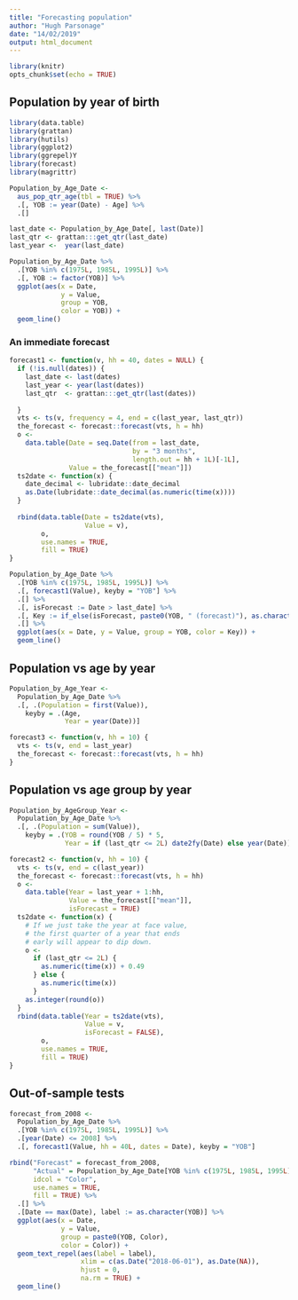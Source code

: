 ```yaml
---
title: "Forecasting population"
author: "Hugh Parsonage"
date: "14/02/2019"
output: html_document
---
```


```r
library(knitr)
opts_chunk$set(echo = TRUE)
```

## Population by year of birth

```r
library(data.table)
library(grattan)
library(hutils)
library(ggplot2)
library(ggrepel)Y
library(forecast)
library(magrittr)
```

```r
Population_by_Age_Date <- 
  aus_pop_qtr_age(tbl = TRUE) %>%
  .[, YOB := year(Date) - Age] %>%
  .[]
```

```r
last_date <- Population_by_Age_Date[, last(Date)]
last_qtr <- grattan:::get_qtr(last_date)
last_year <-  year(last_date)
```

```r
Population_by_Age_Date %>%
  .[YOB %in% c(1975L, 1985L, 1995L)] %>%
  .[, YOB := factor(YOB)] %>%
  ggplot(aes(x = Date, 
             y = Value, 
             group = YOB, 
             color = YOB)) + 
  geom_line()
```

### An immediate forecast

```r
forecast1 <- function(v, hh = 40, dates = NULL) {
  if (!is.null(dates)) {
    last_date <- last(dates)
    last_year <- year(last(dates))
    last_qtr  <- grattan:::get_qtr(last(dates))
    
  }
  vts <- ts(v, frequency = 4, end = c(last_year, last_qtr))
  the_forecast <- forecast::forecast(vts, h = hh)
  o <- 
    data.table(Date = seq.Date(from = last_date,
                               by = "3 months",
                               length.out = hh + 1L)[-1L], 
               Value = the_forecast[["mean"]])
  ts2date <- function(x) {
    date_decimal <- lubridate::date_decimal
    as.Date(lubridate::date_decimal(as.numeric(time(x))))
  }
  
  rbind(data.table(Date = ts2date(vts), 
                   Value = v),
        o, 
        use.names = TRUE, 
        fill = TRUE)
}

Population_by_Age_Date %>%
  .[YOB %in% c(1975L, 1985L, 1995L)] %>%
  .[, forecast1(Value), keyby = "YOB"] %>%
  .[] %>%
  .[, isForecast := Date > last_date] %>%
  .[, Key := if_else(isForecast, paste0(YOB, " (forecast)"), as.character(YOB))] %>%
  .[] %>%
  ggplot(aes(x = Date, y = Value, group = YOB, color = Key)) + 
  geom_line()
```


## Population vs age by year

```r
Population_by_Age_Year <-
  Population_by_Age_Date %>%
  .[, .(Population = first(Value)), 
    keyby = .(Age,
              Year = year(Date))]
```

```r
forecast3 <- function(v, hh = 10) {
  vts <- ts(v, end = last_year)
  the_forecast <- forecast::forecast(vts, h = hh)
}
```


## Population vs age group by year

```r
Population_by_AgeGroup_Year <-
  Population_by_Age_Date %>%
  .[, .(Population = sum(Value)), 
    keyby = .(YOB = round(YOB / 5) * 5, 
              Year = if (last_qtr <= 2L) date2fy(Date) else year(Date))]
```



```r
forecast2 <- function(v, hh = 10) {
  vts <- ts(v, end = c(last_year))
  the_forecast <- forecast::forecast(vts, h = hh)
  o <- 
    data.table(Year = last_year + 1:hh,
               Value = the_forecast[["mean"]],
               isForecast = TRUE)
  ts2date <- function(x) {
    # If we just take the year at face value,
    # the first quarter of a year that ends 
    # early will appear to dip down.
    o <- 
      if (last_qtr <= 2L) {
        as.numeric(time(x)) + 0.49
      } else {
        as.numeric(time(x))
      }
    as.integer(round(o))
  }    
  rbind(data.table(Year = ts2date(vts), 
                   Value = v,
                   isForecast = FALSE),
        o, 
        use.names = TRUE, 
        fill = TRUE)
}
```



## Out-of-sample tests

```r
forecast_from_2008 <-
  Population_by_Age_Date %>%
  .[YOB %in% c(1975L, 1985L, 1995L)] %>%
  .[year(Date) <= 2008] %>%
  .[, forecast1(Value, hh = 40L, dates = Date), keyby = "YOB"]

rbind("Forecast" = forecast_from_2008, 
      "Actual" = Population_by_Age_Date[YOB %in% c(1975L, 1985L, 1995L)],
      idcol = "Color",
      use.names = TRUE,
      fill = TRUE) %>%
  .[] %>%
  .[Date == max(Date), label := as.character(YOB)] %>%
  ggplot(aes(x = Date,
             y = Value,
             group = paste0(YOB, Color),
             color = Color)) + 
  geom_text_repel(aes(label = label), 
                  xlim = c(as.Date("2018-06-01"), as.Date(NA)),
                  hjust = 0,
                  na.rm = TRUE) +
  geom_line()




```




